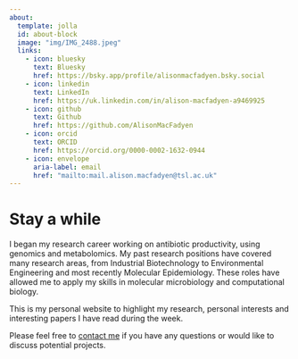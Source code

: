 ```yaml
---
about:
  template: jolla
  id: about-block
  image: "img/IMG_2488.jpeg"
  links:
    - icon: bluesky
      text: Bluesky
      href: https://bsky.app/profile/alisonmacfadyen.bsky.social
    - icon: linkedin
      text: LinkedIn
      href: https://uk.linkedin.com/in/alison-macfadyen-a9469925
    - icon: github
      text: Github
      href: https://github.com/AlisonMacFadyen
    - icon: orcid
      text: ORCID
      href: https://orcid.org/0000-0002-1632-0944
    - icon: envelope
      aria-label: email
      href: "mailto:mail.alison.macfadyen@tsl.ac.uk" 
---
```


::: {#about-block}
:::

# Stay a while

I began my research career working on antibiotic productivity, using genomics and metabolomics.  My past research positions have covered many research areas, from Industrial Biotechnology to Environmental Engineering and most recently Molecular Epidemiology. These roles have allowed me to apply my skills in molecular microbiology and computational biology.

This is my personal website to highlight my research, personal interests and interesting papers I have read during the week.

Please feel free to [contact me](mailto:alison.macfadyen@tsl.ac.uk) if you have any questions or would like to discuss potential projects.
